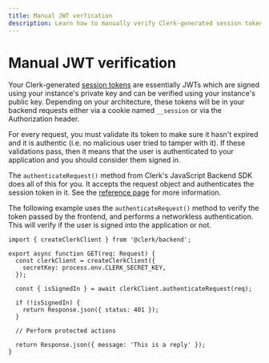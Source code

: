 ```yaml
---
title: Manual JWT verfication
description: Learn how to manually verify Clerk-generated session tokens (JWTs).
---
```


# Manual JWT verification

Your Clerk-generated [session tokens](/docs/backend-requests/resources/session-tokens) are essentially JWTs which are signed using your instance's private key and can be verified using your instance's public key. Depending on your architecture, these tokens will be in your backend requests either via a cookie named `__session` or via the Authorization header.

For every request, you must validate its token to make sure it hasn't expired and it is authentic (i.e. no malicious user tried to tamper with it). If these validations pass, then it means that the user is authenticated to your application and you should consider them signed in.

The `authenticateRequest()` method from Clerk's JavaScript Backend SDK does all of this for you. It accepts the request object and authenticates the session token in it. See the [reference page](/docs/references/backend/authenticate-request) for more information.

The following example uses the `authenticateRequest()` method to verify the token passed by the frontend, and performs a networkless authentication. This will verify if the user is signed into the application or not.

```tsx
import { createClerkClient } from '@clerk/backend';

export async function GET(req: Request) {
  const clerkClient = createClerkClient({
    secretKey: process.env.CLERK_SECRET_KEY,
  });

  const { isSignedIn } = await clerkClient.authenticateRequest(req);

  if (!isSignedIn) {
    return Response.json({ status: 401 });
  }

  // Perform protected actions

  return Response.json({ message: 'This is a reply' });
}
```
